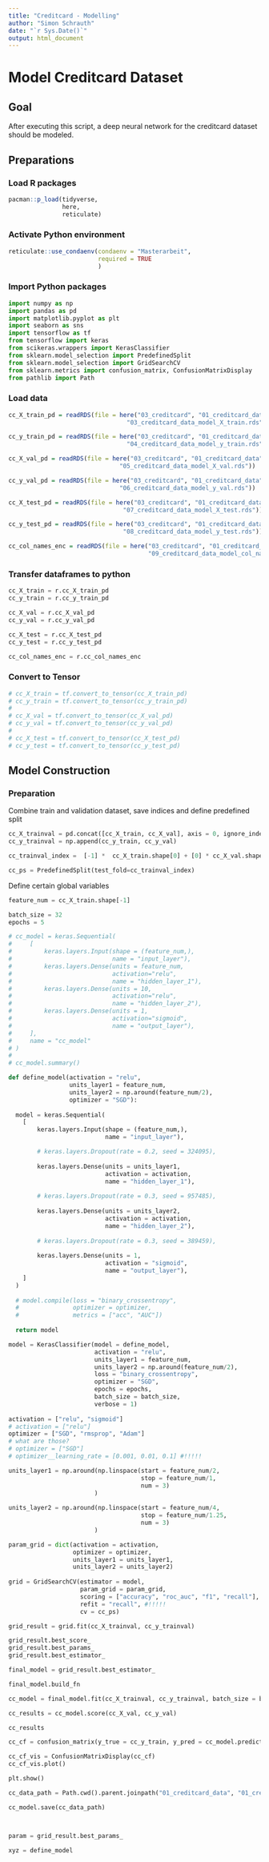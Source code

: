 ```yaml
---
title: "Creditcard - Modelling"
author: "Simon Schrauth"
date: "`r Sys.Date()`"
output: html_document
---
```

# Model Creditcard Dataset

## Goal

After executing this script, a deep neural network for the creditcard dataset should be modeled.

## Preparations

### Load R packages

```r
pacman::p_load(tidyverse, 
               here,
               reticulate)
```

### Activate Python environment

```r
reticulate::use_condaenv(condaenv = "Masterarbeit", 
                         required = TRUE
                         )
```

### Import Python packages

```python
import numpy as np
import pandas as pd
import matplotlib.pyplot as plt
import seaborn as sns
import tensorflow as tf
from tensorflow import keras
from scikeras.wrappers import KerasClassifier
from sklearn.model_selection import PredefinedSplit
from sklearn.model_selection import GridSearchCV
from sklearn.metrics import confusion_matrix, ConfusionMatrixDisplay
from pathlib import Path
```

### Load data
```r
cc_X_train_pd = readRDS(file = here("03_creditcard", "01_creditcard_data", "02_creditcard_data_processed",
                                 "03_creditcard_data_model_X_train.rds"))

cc_y_train_pd = readRDS(file = here("03_creditcard", "01_creditcard_data", "02_creditcard_data_processed",
                                 "04_creditcard_data_model_y_train.rds"))

cc_X_val_pd = readRDS(file = here("03_creditcard", "01_creditcard_data", "02_creditcard_data_processed",
                               "05_creditcard_data_model_X_val.rds"))

cc_y_val_pd = readRDS(file = here("03_creditcard", "01_creditcard_data", "02_creditcard_data_processed",
                               "06_creditcard_data_model_y_val.rds"))

cc_X_test_pd = readRDS(file = here("03_creditcard", "01_creditcard_data", "02_creditcard_data_processed",
                                "07_creditcard_data_model_X_test.rds"))

cc_y_test_pd = readRDS(file = here("03_creditcard", "01_creditcard_data", "02_creditcard_data_processed",
                                "08_creditcard_data_model_y_test.rds"))

cc_col_names_enc = readRDS(file = here("03_creditcard", "01_creditcard_data", "02_creditcard_data_processed",
                                       "09_creditcard_data_model_col_names_enc.rds"))
```

### Transfer dataframes to python
```python
cc_X_train = r.cc_X_train_pd
cc_y_train = r.cc_y_train_pd

cc_X_val = r.cc_X_val_pd
cc_y_val = r.cc_y_val_pd

cc_X_test = r.cc_X_test_pd
cc_y_test = r.cc_y_test_pd

cc_col_names_enc = r.cc_col_names_enc
```

### Convert to Tensor

```python
# cc_X_train = tf.convert_to_tensor(cc_X_train_pd)
# cc_y_train = tf.convert_to_tensor(cc_y_train_pd)
# 
# cc_X_val = tf.convert_to_tensor(cc_X_val_pd)
# cc_y_val = tf.convert_to_tensor(cc_y_val_pd)
# 
# cc_X_test = tf.convert_to_tensor(cc_X_test_pd)
# cc_y_test = tf.convert_to_tensor(cc_y_test_pd)
```

## Model Construction

### Preparation

Combine train and validation dataset, save indices and define predefined split
```python
cc_X_trainval = pd.concat([cc_X_train, cc_X_val], axis = 0, ignore_index = True)
cc_y_trainval = np.append(cc_y_train, cc_y_val)

cc_trainval_index =  [-1] *  cc_X_train.shape[0] + [0] * cc_X_val.shape[0]   

cc_ps = PredefinedSplit(test_fold=cc_trainval_index)
```


Define certain global variables
```python
feature_num = cc_X_train.shape[-1]

batch_size = 32
epochs = 5
```


```python


# cc_model = keras.Sequential(
#     [
#         keras.layers.Input(shape = (feature_num,), 
#                            name = "input_layer"),
#         keras.layers.Dense(units = feature_num, 
#                            activation="relu", 
#                            name = "hidden_layer_1"),
#         keras.layers.Dense(units = 10, 
#                            activation="relu", 
#                            name = "hidden_layer_2"),
#         keras.layers.Dense(units = 1, 
#                            activation="sigmoid", 
#                            name = "output_layer"), 
#     ],
#     name = "cc_model"
# )
# 
# cc_model.summary()
```


```python
def define_model(activation = "relu", 
                 units_layer1 = feature_num, 
                 units_layer2 = np.around(feature_num/2), 
                 optimizer = "SGD"):
                   
  model = keras.Sequential(
    [
        keras.layers.Input(shape = (feature_num,), 
                           name = "input_layer"),

        # keras.layers.Dropout(rate = 0.2, seed = 324095),
                           
        keras.layers.Dense(units = units_layer1, 
                           activation = activation, 
                           name = "hidden_layer_1"),
                           
        # keras.layers.Dropout(rate = 0.3, seed = 957485),
        
        keras.layers.Dense(units = units_layer2, 
                           activation = activation, 
                           name = "hidden_layer_2"),
                           
        # keras.layers.Dropout(rate = 0.3, seed = 389459),
        
        keras.layers.Dense(units = 1, 
                           activation = "sigmoid", 
                           name = "output_layer"), 
    ]
  )
  
  # model.compile(loss = "binary_crossentropy",
  #               optimizer = optimizer,
  #               metrics = ["acc", "AUC"])
  
  return model
```



```python
model = KerasClassifier(model = define_model,
                        activation = "relu",
                        units_layer1 = feature_num, 
                        units_layer2 = np.around(feature_num/2), 
                        loss = "binary_crossentropy",
                        optimizer = "SGD",
                        epochs = epochs,
                        batch_size = batch_size,
                        verbose = 1)
                        
activation = ["relu", "sigmoid"]
# activation = ["relu"]
optimizer = ["SGD", "rmsprop", "Adam"]
# what are those?
# optimizer = ["SGD"]
# optimizer__learning_rate = [0.001, 0.01, 0.1] #!!!!!

units_layer1 = np.around(np.linspace(start = feature_num/2, 
                                     stop = feature_num/1, 
                                     num = 3)
                        )
   
units_layer2 = np.around(np.linspace(start = feature_num/4, 
                                     stop = feature_num/1.25, 
                                     num = 3)
                        ) 

param_grid = dict(activation = activation, 
                  optimizer = optimizer,
                  units_layer1 = units_layer1,
                  units_layer2 = units_layer2)
                  
grid = GridSearchCV(estimator = model,
                    param_grid = param_grid,
                    scoring = ["accuracy", "roc_auc", "f1", "recall"],
                    refit = "recall", #!!!!!
                    cv = cc_ps) 

grid_result = grid.fit(cc_X_trainval, cc_y_trainval) 

grid_result.best_score_
grid_result.best_params_
grid_result.best_estimator_

final_model = grid_result.best_estimator_

final_model.build_fn

cc_model = final_model.fit(cc_X_trainval, cc_y_trainval, batch_size = batch_size, epochs = epochs)

cc_results = cc_model.score(cc_X_val, cc_y_val)

cc_results

cc_cf = confusion_matrix(y_true = cc_y_train, y_pred = cc_model.predict(cc_X_train))

cc_cf_vis = ConfusionMatrixDisplay(cc_cf)
cc_cf_vis.plot()

plt.show()
```

```python
cc_data_path = Path.cwd().parent.joinpath("01_creditcard_data", "01_creditcard_data_processed")

cc_model.save(cc_data_path)




```
```python
param = grid_result.best_params_

xyz = define_model
```

